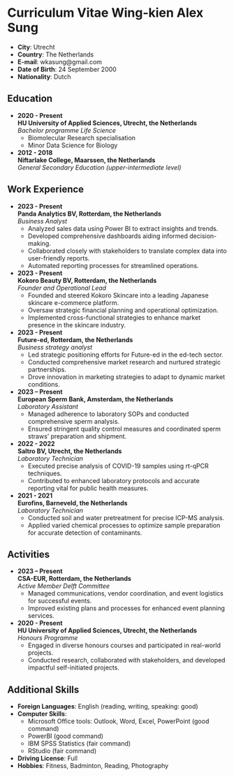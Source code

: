 # Curriculum Vitae Wing-kien Alex Sung

- **City**: Utrecht  
- **Country**: The Netherlands  
- **E-mail**: wkasung@gmail.com  
- **Date of Birth**: 24 September 2000  
- **Nationality**: Dutch  

## Education {-}

- **2020 - Present**  
  **HU University of Applied Sciences, Utrecht, the Netherlands**  
  *Bachelor programme Life Science*  
  - Biomolecular Research specialisation  
  - Minor Data Science for Biology  

- **2012 - 2018**  
  **Niftarlake College, Maarssen, the Netherlands**  
  *General Secondary Education (upper-intermediate level)*  

## Work Experience {-}

- **2023 - Present**  
  **Panda Analytics BV, Rotterdam, the Netherlands**  
  *Business Analyst*  
  - Analyzed sales data using Power BI to extract insights and trends.
  - Developed comprehensive dashboards aiding informed decision-making.
  - Collaborated closely with stakeholders to translate complex data into user-friendly reports.
  - Automated reporting processes for streamlined operations.

- **2023 - Present**  
  **Kokoro Beauty BV, Rotterdam, the Netherlands**  
  *Founder and Operational Lead*  
  - Founded and steered Kokoro Skincare into a leading Japanese skincare e-commerce platform.
  - Oversaw strategic financial planning and operational optimization.
  - Implemented cross-functional strategies to enhance market presence in the skincare industry.

- **2023 - Present**  
  **Future-ed, Rotterdam, the Netherlands**  
  *Business strategy analyst*  
  - Led strategic positioning efforts for Future-ed in the ed-tech sector.
  - Conducted comprehensive market research and nurtured strategic partnerships.
  - Drove innovation in marketing strategies to adapt to dynamic market conditions.

- **2023 – Present**  
  **European Sperm Bank, Amsterdam, the Netherlands**  
  *Laboratory Assistant*  
  - Managed adherence to laboratory SOPs and conducted comprehensive sperm analysis.
  - Ensured stringent quality control measures and coordinated sperm straws' preparation and shipment.

- **2022 - 2022**  
  **Saltro BV, Utrecht, the Netherlands**  
  *Laboratory Technician*  
  - Executed precise analysis of COVID-19 samples using rt-qPCR techniques.
  - Contributed to enhanced laboratory protocols and accurate reporting vital for public health measures.

- **2021 - 2021**  
  **Eurofins, Barneveld, the Netherlands**  
  *Laboratory Technician*  
  - Conducted soil and water pretreatment for precise ICP-MS analysis.
  - Applied varied chemical processes to optimize sample preparation for accurate detection of contaminants.

## Activities {-}

- **2023 – Present**  
  **CSA-EUR, Rotterdam, the Netherlands**  
  *Active Member Delft Committee*  
  - Managed communications, vendor coordination, and event logistics for successful events.
  - Improved existing plans and processes for enhanced event planning services.

- **2020 - Present**  
  **HU University of Applied Sciences, Utrecht, the Netherlands**  
  *Honours Programme*  
  - Engaged in diverse honours courses and participated in real-world projects.
  - Conducted research, collaborated with stakeholders, and developed impactful self-initiated projects.

## Additional Skills {-}

- **Foreign Languages**: English (reading, writing, speaking: good)
- **Computer Skills**: 
  - Microsoft Office tools: Outlook, Word, Excel, PowerPoint (good command)
  - PowerBI (good command)
  - IBM SPSS Statistics (fair command)
  - RStudio (fair command)
- **Driving License**: Full
- **Hobbies**: Fitness, Badminton, Reading, Photography


